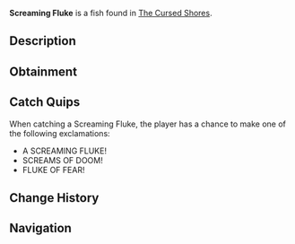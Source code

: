 {{FishInfobox
|image          = Screaming Fluke.png
|rarity         = Legendary
|sea            = Second Sea
|location       = [[The Cursed Shores]]
|sublocation    = 
|sources        = Fishing Rod
|radar_location = 
|prog_speed     = -75
|xp             = 2500
|weather        = Windy
|time           = Night
|season         = Autumn
|bait           = Mist Worms
|base_weight    = 19.2
|base_value     = 2000
|weight_range   = 11.2
|base_chance    = 25
|base_resil     = 7
}}
'''Screaming Fluke''' is a {{Rarity|Legendary}} fish found in [[The Cursed Shores]].

== Description ==
{{Description|A deafening horror that shatters the silence of the deep.|Bestiary Entry}}

== Obtainment ==
{{Description|It wails where the waters tremble.|Bestiary Hint}}
{{Fish Availability|
The Cursed Shores
|top_rods      = 
Krampus's Rod\57014.46\92878.9;
Free Spirit Rod\56887.28\165994.59;
Magma Rod\50511.21\82285.41;
Egg Rod\46662.67\152878.36;
Azure Of Lagoon\44965.64\136183.08;
Plastic Rod\44197.31\71999.73;
Frostfire Rod\31804.65\63306.67;
Verdant Shear Rod\43398.21\143339.88;
Great Dreamer Rod\43284.79\140829.37;
Blazebringer Rod\43758.01\140445.68;
Fischer's Rod\31976.06\75579.06;
Fast Rod\24159.69\57104.18;
Trident Rod\37492.93\114760.25;
Seraphic Rod\32343.44\105965.05;
Ethereal Prism Rod\31774.78\100974.26;
No-Life Rod\30522.1\95535.98;
Challenger's Rod\30389.36\96287.9;
Rod Of The Forgotten Fang\28746.89\94178.85;
Rod Of The Exalted One\27892.8\90131.24;
Rod Of The Depths\26579.96\85989.74;
Depthseeker Rod\26500.04\76236.82;
Volcanic Rod\25379.51\76603.26;
Avalanche Rod\25373.1\72647.04;
Steady Rod\25292.79\64435.69;
Zeus Rod\24868.13\75059.76
|recommended   = Free Spirit Rod
}}

== Catch Quips ==
When catching a Screaming Fluke, the player has a chance to make one of the following exclamations:
* A SCREAMING FLUKE!
* SCREAMS OF DOOM!
* FLUKE OF FEAR!

== Change History ==
{{Change History|{{subst:Current Version}}}}

== Navigation ==
{{Fish Navbox|The Cursed Shores}}
